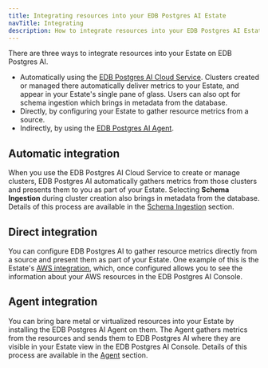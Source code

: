 ```yaml
---
title: Integrating resources into your EDB Postgres AI Estate
navTitle: Integrating
description: How to integrate resources into your EDB Postgres AI Estate so they appear as part of the EDB Postgres AI Console's single pane of glass.
---
```


There are three ways to integrate resources into your Estate on EDB Postgres AI.

* Automatically using the [EDB Postgres AI Cloud Service](../../../cloud-service/). Clusters created or managed there automatically deliver metrics to your Estate, and appear in your Estate's single pane of glass. Users can also opt for schema ingestion which brings in metadata from the database.
* Directly, by configuring your Estate to gather resource metrics from a source.
* Indirectly, by using the [EDB Postgres AI Agent](../agent/).

## Automatic integration

When you use the EDB Postgres AI Cloud Service to create or manage clusters, EDB Postgres AI automatically gathers metrics from those clusters and presents them to you as part of your Estate. Selecting **Schema Ingestion** during cluster creation also brings in metadata from the database. Details of this process are available in the [Schema Ingestion](integrate_schema) section.


## Direct integration

You can configure EDB Postgres AI to gather resource metrics directly from a source and present them as part of your Estate. One example of this is the Estate's [AWS integration](integrate_aws), which, once configured allows you to see the information about your AWS resources in the EDB Postgres AI Console. 

## Agent integration

You can bring bare metal or virtualized resources into your Estate by installing the EDB Postgres AI Agent on them. The Agent gathers metrics from the resources and sends them to EDB Postgres AI where they are visible in your Estate view in the EDB Postgres AI Console. Details of this process are available in the [Agent](../agent/) section.




